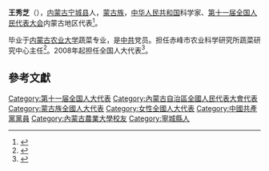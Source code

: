 '''王秀芝'''（{{bd|1964年||}}），[[内蒙古|内蒙古]][[宁城县|宁城县]]人，[[蒙古族|蒙古族]]，[[中华人民共和国|中华人民共和国]]科学家、[[第十一届全国人民代表大会|第十一届全国人民代表大会]]内蒙古地区代表<ref>{{cite web|author=新华网|title=第十一届全国人大代表|url=http://news.xinhuanet.com/ziliao/2008-03/03/content_7708230.htm?node=36628|publisher=新华网|accessdate=2014-01-07|archive-date=2014-01-10|archive-url=https://web.archive.org/web/20140110211415/http://news.xinhuanet.com/ziliao/2008-03/03/content_7708230.htm?node=36628|dead-url=no}}</ref>。

毕业于[[内蒙古农业大学|内蒙古农业大学]]蔬菜专业，是[[中共|中共]]党员。担任赤峰市农业科学研究所蔬菜研究中心主任<ref>{{cite news|title=建设公益性农业科技服务体系|url=http://szb.northnews.cn/nmgrb/html/2011-03/12/content_812638.htm|accessdate=2014-01-07|newspaper=内蒙古日报|deadurl=yes|archiveurl=https://web.archive.org/web/20140107071708/http://szb.northnews.cn/nmgrb/html/2011-03/12/content_812638.htm|archivedate=2014-01-07}}</ref>。2008年起担任全国人大代表<ref>{{cite news|title=全国人大代表信息-王秀芝|url= http://210.82.31.1:8084/delegate/viewDelegate.action?dbid=110298|accessdate=2013-04-05|newspaper=全国人大网}}</ref>。

==參考文獻==
{{reflist}}
{{DEFAULTSORT:Wang王}}
[[Category:第十一届全国人大代表|Category:第十一届全国人大代表]]
[[Category:內蒙古自治區全國人民代表大會代表|Category:內蒙古自治區全國人民代表大會代表]]
[[Category:蒙古族全國人大代表|Category:蒙古族全國人大代表]]
[[Category:女性全國人大代表|Category:女性全國人大代表]]
[[Category:中國共產黨黨員|Category:中國共產黨黨員]]
[[Category:內蒙古農業大學校友|Category:內蒙古農業大學校友]]
[[Category:寧城縣人|Category:寧城縣人]]